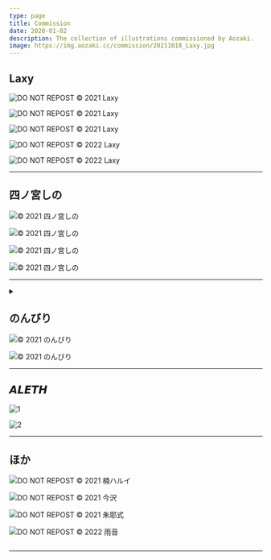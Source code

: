 ```yaml
---
type: page
title: Commission
date: 2020-01-02
description: The collection of illustrations commissioned by Aozaki.
image: https://img.aozaki.cc/commission/20211018_Laxy.jpg
---
```



## Laxy

![DO NOT REPOST © 2021 Laxy](../public/images/commission/20210424_Laxy.jpg)

<Caption Year="2021" Name="Laxy" Url="https://twitter.com/laxyiii/status/1385985122332155908" />

![DO NOT REPOST © 2021 Laxy](../public/images/commission/20210531_Laxy.jpg)

<Caption Year="2021" Name="Laxy" Url="https://twitter.com/laxyiii/status/1402415053567975424" />

![DO NOT REPOST © 2021 Laxy](../public/images/commission/20211018_Laxy.jpg)

<Caption Year="2021" Name="Laxy" Url="https://twitter.com/laxyiii/status/1451854024609714183" />

![DO NOT REPOST © 2022 Laxy](../public/images/commission/20220113_Laxy.jpg)

<Caption Year="2022" Name="Laxy" Url="https://twitter.com/laxyiii/status/1481568202060709892" />

![DO NOT REPOST © 2022 Laxy](../public/images/commission/20220628_Laxy.jpg)

<Caption Year="2022" Name="Laxy" Url="https://twitter.com/laxyiii/status/1541634796887019522" />

---

## 四ノ宮しの

![© 2021 四ノ宮しの](../public/images/commission/20211018_四ノ宮しの.jpg)

<Caption
  Year="2021"
  Name="四ノ宮しの"
  Url="https://twitter.com/sinosino141/status/1450748626725134337"
/>

![© 2021 四ノ宮しの](../public/images/commission/20210902_四ノ宮しの.jpg)

<Caption
  Year="2021"
  Name="四ノ宮しの"
  Url="https://twitter.com/sinosino141/status/1433446939106807813"
/>

![© 2021 四ノ宮しの](../public/images/commission/20210708_四ノ宮しの.jpg)

<Caption
  Year="2021"
  Name="四ノ宮しの"
  Url="https://twitter.com/sinosino141/status/1413111074363113475"
/>

![© 2021 四ノ宮しの](../public/images/commission/20210516_四ノ宮しの.jpg)

<Caption
  Year="2021"
  Name="四ノ宮しの"
  Url="https://twitter.com/sinosino141/status/1393899030342782977"
/>

---

<details><summary children="More other works"/>

<style jsx>{`
  summary:not(:focus-visible):focus {
    outline: none;
  }
`}</style>

## のんびり

![© 2021 のんびり](../public/images/commission/20210525_のんびり.jpg)

<Caption
  Year="2021"
  Name="のんびり"
  Url="https://twitter.com/nonbi_re/status/1397497316060270600"
/>

![© 2021 のんびり](../public/images/commission/20210815_のんびり.jpg)

<Caption
  Year="2021"
  Name="のんびり"
  Url="https://twitter.com/nonbi_re/status/1426826402473517059"
/>

---

## 𝘼𝙇𝙀𝙏𝙃

![1](../public/images/commission/20210331_ALETH.jpg)

<Caption Year="2021" Name="𝘼𝙇𝙀𝙏𝙃" Url="https://twitter.com/riva_poul/status/1377187662084341760" />

![2](../public/images/commission/20210523_ALETH.jpg)

<Caption Year="2021" Name="𝘼𝙇𝙀𝙏𝙃" Url="https://twitter.com/riva_poul/status/1396390446390300674" />

---

## ほか

![DO NOT REPOST © 2021 楠ハルイ](../public/images/commission/20210428_楠ハルイ.jpg)

<Caption Year="2021" Name="楠ハルイ" Url="https://twitter.com/hr_x9_/status/1387324035655036930" />

![DO NOT REPOST © 2021 今沢](../public/images/commission/20210217_金沢.jpg)

<Caption Year="2021" Name="今沢" Url="https://twitter.com/animarcat" />

![DO NOT REPOST © 2021 朱耶式](../public/images/commission/20210316_朱耶式.jpg)

<Caption
  Year="2021"
  Name="朱耶式"
  Url="https://twitter.com/akaya_siki/status/1371584249745186817"
/>

![DO NOT REPOST © 2022 雨音](../public/images/commission/20220403_雨音.jpg)

<Caption Year="2022" Name="雨音" Url="https://twitter.com/walabemoti2/status/1510469282572156931" />

</details>

---

<Skeb />
